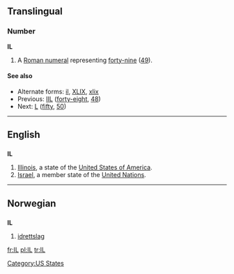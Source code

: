 {{see|il|il-|-il-|.il|îl}}
==Translingual==

===Number===
'''IL'''

# {{informal}} A [[Roman numeral]] representing [[forty-nine]] ([[49]]).

====See also====
* Alternate forms: [[il]], [[XLIX]], [[xlix]]
* Previous: [[IIL]] ([[forty-eight]], [[48]])
* Next: [[L]] ([[fifty]], [[50]])

----

==English==

==={{abbreviation}}===
'''IL'''

# [[Illinois]], a  state of the [[United States of America]].
# [[Israel]], a member state of the [[United Nations]].

[[Category:US States]]

----

==Norwegian==

==={{abbreviation}}===
'''IL'''

# [[idrettslag]]

[[fr:IL]]
[[pl:IL]]
[[tr:IL]]